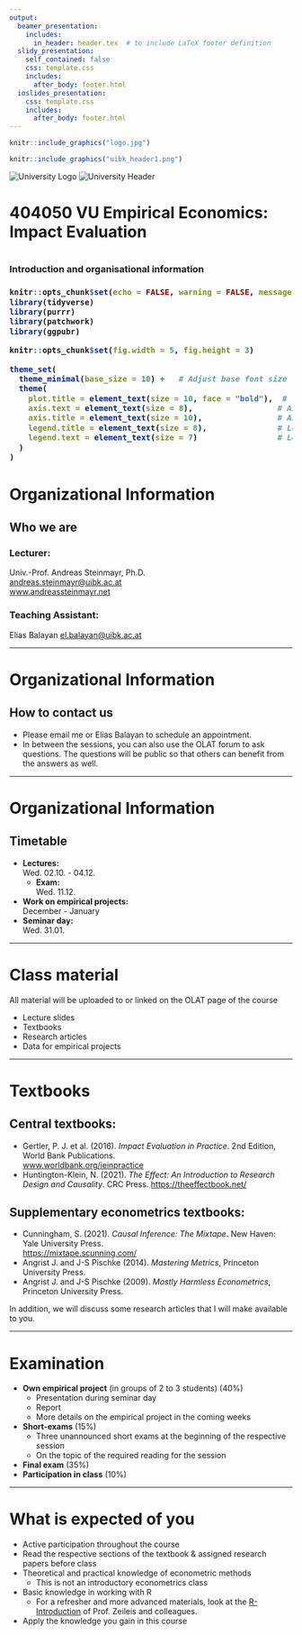 ```yaml
---
output:
  beamer_presentation:
    includes:
      in_header: header.tex  # to include LaTeX footer definition
  slidy_presentation:
    self_contained: false
    css: template.css
    includes:
      after_body: footer.html
  ioslides_presentation:
    css: template.css
    includes:
      after_body: footer.html
---
```


```r
knitr::include_graphics("logo.jpg")
```

```r
knitr::include_graphics("uibk_header1.png")
```

<img src="logo.jpg" alt="University Logo" class="logo"/> <img src="uibk_header1.png" alt="University Header" class="header-image"/>


<h1>404050 VU Empirical Economics: Impact Evaluation <h1>
<h3>Introduction and organisational information <h3>


```r
knitr::opts_chunk$set(echo = FALSE, warning = FALSE, message = FALSE)
library(tidyverse)
library(purrr)
library(patchwork)
library(ggpubr)

knitr::opts_chunk$set(fig.width = 5, fig.height = 3)

theme_set(
  theme_minimal(base_size = 10) +   # Adjust base font size
  theme(
    plot.title = element_text(size = 10, face = "bold"),  # Title font size and boldness
    axis.text = element_text(size = 8),                  # Axis text size
    axis.title = element_text(size = 10),                # Axis label size
    legend.title = element_text(size = 8),               # Legend title font size
    legend.text = element_text(size = 7)                 # Legend item font size
  )
)
```

<!-- Start of slide content -->

# Organizational Information

## Who we are

### Lecturer:  
Univ.-Prof. Andreas Steinmayr, Ph.D.  
[andreas.steinmayr@uibk.ac.at](mailto:andreas.steinmayr@uibk.ac.at)  
[www.andreassteinmayr.net](http://www.andreassteinmayr.net)

### Teaching Assistant:
Elias Balayan
[el.balayan@uibk.ac.at](mailto:el.balayan@uibk.ac.at)

---

# Organizational Information

## How to contact us

- Please email me or Elias Balayan to schedule an appointment.
- In between the sessions, you can also use the OLAT forum to ask questions. The questions will be public so that others can benefit from the answers as well.

---

# Organizational Information

## Timetable

- **Lectures:**  
  Wed. 02.10. - 04.12.
  - **Exam:**  
    Wed. 11.12.
- **Work on empirical projects:**  
  December - January
- **Seminar day:**  
  Wed. 31.01.

---

# Class material

All material will be uploaded to or linked on the OLAT page of the course

  - Lecture slides
  - Textbooks
  - Research articles
  - Data for empirical projects

---

# Textbooks

## Central textbooks:

- Gertler, P. J. et al. (2016). *Impact Evaluation in Practice*. 2nd Edition, World Bank Publications.  
  [www.worldbank.org/ieinpractice](http://www.worldbank.org/ieinpractice)
- Huntington-Klein, N. (2021). *The Effect: An Introduction to Research Design and Causality*. CRC Press.
  [https://theeffectbook.net/](https://theeffectbook.net/)
  
## Supplementary econometrics textbooks:

- Cunningham, S. (2021). *Causal Inference: The Mixtape*. New Haven: Yale University Press.  
  [https://mixtape.scunning.com/](https://mixtape.scunning.com/)
- Angrist J. and J-S Pischke (2014). *Mastering Metrics*, Princeton University Press.
- Angrist J. and J-S Pischke (2009). *Mostly Harmless Econometrics*, Princeton University Press.

In addition, we will discuss some research articles that I will make available to you.

---

# Examination

- **Own empirical project** (in groups of 2 to 3 students) (40%)
  - Presentation during seminar day
  - Report
  - More details on the empirical project in the coming weeks
- **Short-exams** (15%)
  - Three unannounced short exams at the beginning of the respective session
  - On the topic of the required reading for the session
- **Final exam** (35%)
- **Participation in class** (10%)

---

# What is expected of you

- Active participation throughout the course
- Read the respective sections of the textbook & assigned research papers before class
- Theoretical and practical knowledge of econometric methods
  - This is not an introductory econometrics class
- Basic knowledge in working with R
  - For a refresher and more advanced materials, look at the [R-Introduction](https://discdown.org/rprogramming/) of Prof. Zeileis and colleagues.
- Apply the knowledge you gain in this course
